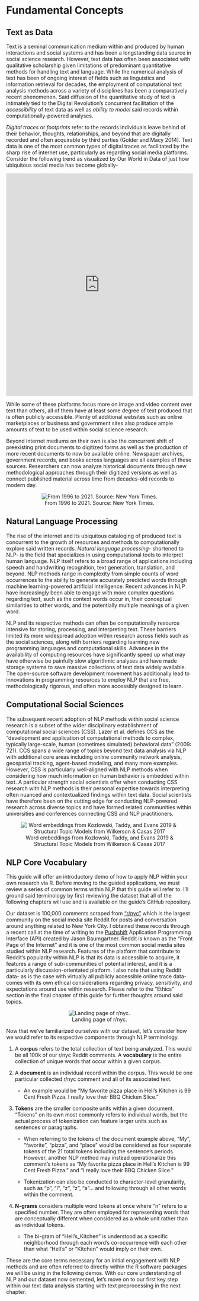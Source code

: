 # Fundamental Concepts {#intro}

## Text as Data

Text is a seminal communication medium within and produced by human interactions and social systems and has been a longstanding data source in social science research. However, text data has often been associated with qualitative scholarship given limitations of predominant quantitative methods for handling text and language. While the numerical analysis of text has been of ongoing interest of fields such as linguistics and information retrieval for decades, the employment of computational text analysis methods across a variety of disciplines has been a comparatively recent phenomenon. Said diffusion of the quantitative study of text is intimately tied to the Digital Revolution’s concurrent facilitation of the *accessibility* of text data as well as *ability to model* said records within computationally-powered analyses. 

*Digital traces* or *footprints* refer to the records individuals leave behind of their behavior, thoughts, relationships, and beyond that are digitally recorded and often acquirable by third parties (Golder and Macy 2014). Text data is one of the most common types of digital traces as facilitated by the sharp rise of internet use, particularly as regarding social media platforms. Consider the following trend as visualized by Our World in Data of just how ubiquitous social media has become globally- 

<iframe src="https://ourworldindata.org/grapher/users-by-social-media-platform?time=2004..2018&country=Facebook~Instagram~MySpace~Pinterest~Reddit~Snapchat~TikTok~Tumblr~Twitter~WeChat~Whatsapp~YouTube" loading="lazy" style="width: 100%; height: 600px; border: 0px none;"></iframe>

While some of these platforms focus more on image and video content over text than others, all of them have at least some degree of text produced that is often publicly accessible. Plenty of additional websites such as online marketplaces or business and government sites also produce ample amounts of text to be used within social science research. 

Beyond internet mediums on their own is also the concurrent shift of preexisting print documents to digitized forms as well as the production of more recent documents to now be available online. Newspaper archives, government records, and books across languages are all examples of these sources. Researchers can now analyze historical documents through new methodological approaches through their digitized versions as well as connect published material across time from decades-old records to modern day. 

<center>

![From 1996 to 2021. Source: New York Times.](nlp-for-socsci/docs/_bookdown_files/images/ny_times.PNG)

</center>

## Natural Language Processing

The rise of the internet and its ubiquitous cataloging of produced text is concurrent to the growth of resources and methods to computationally explore said written records. *Natural language processing*- shortened to NLP- is the field that specializes in using computational tools to interpret human language. NLP itself refers to a broad range of applications including speech and handwriting recognition, text generation, translation, and beyond. NLP methods range in complexity from simple counts of word occurrences to the ability to generate accurately predicted words through machine learning-powered artificial intelligence. Recent advances in NLP have increasingly been able to engage with more complex questions regarding text, such as the context words occur in, their conceptual similarities to other words, and the potentially multiple meanings of a given word. 

NLP and its respective methods can often be computationally resource intensive for storing, processing, and interpreting text. These barriers limited its more widespread adoption within research across fields such as the social sciences, along with barriers regarding learning new programming languages and computational skills. Advances in the availability of computing resources have significantly speed up what may have otherwise be painfully slow algorithmic analyses and have made storage systems to save massive collections of text data widely available. The open-source software development movement has additionally lead to innovations in programming resources to employ NLP that are free, methodologically rigorous, and often more accessibly designed to learn. 

## Computational Social Sciences

The subsequent recent adoption of NLP methods within social science research is a subset of the wider disciplinary establishment of computational social sciences (CSS). Lazer et al. defines CCS as the “development and application of computational methods to complex, typically large-scale, human (sometimes simulated) behavioral data” (2009: 721). CCS spans a wide range of topics beyond text data analysis via NLP  with additional core areas including online community network analysis, geospatial tracking, agent-based modeling, and many more examples. However, CSS is particularly well-aligned with NLP methods when considering how much information on human behavior is embedded within text. A particular strength social scientists offer when conducting CSS research with NLP methods is their personal expertise towards interpreting often nuanced and contextualized findings within text data. Social scientists have therefore been on the cutting edge for conducting NLP-powered research across diverse topics and have formed related communities within universities and conferences connecting CSS and NLP practitioners. 

<center>

![Word embeddings from Kozlowski, Taddy, and Evans 2019 & Structural Topic Models from Wilkerson & Casas 2017](_bookdown_files/images/css.png)

</center>

## NLP Core Vocabulary

This guide will offer an introductory demo of how to apply NLP within your own research via R. Before moving to the guided applications, we must review a series of common terms within NLP that this guide will refer to. I’ll ground said terminology by first reviewing the dataset that all of the following chapters will use and is available on the guide’s GitHub repository. 

Our dataset is 100,000 comments scraped from [“r/nyc”](https://www.reddit.com/r/nyc/) which is the largest community on the social media site Reddit for posts and conversation around anything related to New York City. I obtained these records through a recent call at the time of writing to the [Pushshift](https://github.com/pushshift/api) Application Programming Interface (API) created by Jason Baumgartner. Reddit is known as the “Front Page of the Internet” and it is one of the most common social media sites studied within NLP research. Features of the platform that contribute to Reddit’s popularity within NLP is that its data is accessible to acquire, it features a range of sub-communities of potential interest, and it is a particularly discussion-orientated platform. I also note that using Reddit data- as is the case with virtually all publicly accessible online trace data- comes with its own ethical considerations regarding privacy, sensitivity, and expectations around use within research. Please refer to the "Ethics" section in the final chapter of this guide for further thoughts around said topics.  

<center>

![Landing page of r/nyc.](nlp-for-socsci/docs/_bookdown_files/_bookdown_files/images/nyc.PNG)

</center>

Now that we’ve familiarized ourselves with our dataset, let’s consider how we would refer to its respective components through NLP terminology. 

1.	A **corpus** refers to the total collection of text being analyzed. This would be all 100k of our r/nyc Reddit comments. A **vocabulary** is the entire collection of unique words that occur within a given corpus. 

2.	A **document** is an individual record within the corpus. This would be one particular collected r/nyc comment and all of its associated text. 

    +	An example would be “My favorite pizza place in Hell’s Kitchen is 99 Cent Fresh Pizza. I really love their BBQ Chicken Slice.”
    
3.	**Tokens** are the smaller composite units within a given document. “Tokens” on its own most commonly refers to individual words, but the actual process of tokenization can feature larger units such as sentences or paragraphs. 

    +	When referring to the tokens of the document example above, “My”, “favorite”, “pizza”, and “place” would be considered as four separate tokens of the 21 total tokens including the sentence’s periods. However, another NLP method may instead operationalize this comment’s tokens as “My favorite pizza place in Hell’s Kitchen is 99 Cent Fresh Pizza.” and “I really love their BBQ Chicken Slice.” 
    
    +	Tokenization can also be conducted to character-level granularity, such as “p”, “i”, “z”, “z”, “a”… and following through all other words within the comment. 

4.	**N-grams** considers multiple word tokens at once where “n” refers to a specified number. They are often employed for representing words that are conceptually different when considered as a whole unit rather than as individual tokens.

    +	The bi-gram of “Hell’s_Kitchen” is understood as a specific neighborhood through each word’s co-occurrence with each other than what “Hell’s” or “Kitchen” would imply on their own. 


These are the core terms necessary for an initial engagement with NLP methods and are often referred to directly within the R software packages we will be using in the following demos. With our core understanding of NLP and our dataset now cemented, let’s move on to our first key step within our text data analysis starting with text preprocessing in the next chapter. 

 

